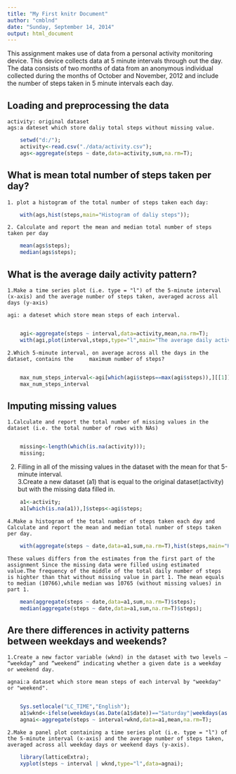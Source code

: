 ```yaml
---
title: "My First knitr Document"
author: "cmblnd"
date: "Sunday, September 14, 2014"
output: html_document
---
```


This assignment makes use of data from a personal activity monitoring device. This device collects data at 5 minute intervals through out the day. The data consists of two months of data from an anonymous individual collected during the months of October and November, 2012 and include the number of steps taken in 5 minute intervals each day.

##  Loading and preprocessing the data

    activity: original dataset
    ags:a dateset which store daliy total steps without missing value.


```r
    setwd("d:/");
    activity<-read.csv("./data/activity.csv");
    ags<-aggregate(steps ~ date,data=activity,sum,na.rm=T);
```

## What is mean total number of steps taken per day?

    1. plot a histogram of the total number of steps taken each day:

```r
    with(ags,hist(steps,main="Histogram of daliy steps"));
```

    2. Calculate and report the mean and median total number of steps taken per day 
    
```r
    mean(ags$steps);
    median(ags$steps);
```

## What is the average daily activity pattern?

    1.Make a time series plot (i.e. type = "l") of the 5-minute interval (x-axis) and the average number of steps taken, averaged across all days (y-axis)  
      
    agi: a dateset which store mean steps of each interval.
      
```r
    agi<-aggregate(steps ~ interval,data=activity,mean,na.rm=T);
    with(agi,plot(interval,steps,type="l",main="The average daily activity pattern"));
```

    2.Which 5-minute interval, on average across all the days in the dataset, contains the     maximum number of steps?
      
    
```r
    max_num_steps_interval<-agi[which(agi$steps==max(agi$steps)),][[1]];
    max_num_steps_interval
```
  
## Imputing missing values
      
    1.Calculate and report the total number of missing values in the dataset (i.e. the total number of rows with NAs)  
      
```r
    missing<-length(which(is.na(activity)));
    missing;
```
   
   2. Filling in all of the missing values in the dataset with the mean for that 5-minute interval.     
   3.Create a new dataset (a1) that is equal to the original dataset(activity) but with the missing data filled in.  
   
```r
    a1<-activity;
    a1[which(is.na(a1)),]$steps<-agi$steps;
```    
  
    4.Make a histogram of the total number of steps taken each day and Calculate and report the mean and median total number of steps taken per day.   
    
```r
    with(aggregate(steps ~ date,data=a1,sum,na.rm=T),hist(steps,main="Histogram of total number of steps taken per day"));
```
  
    These values differs from the estimates from the first part of the assignment Since the missing data were filled using estimated value.The frequency of the middle of the total daily number of steps is highter than that without missing value in part 1. The mean equals to median (10766),while median was 10765 (without missing values) in part 1.
    
```r
    mean(aggregate(steps ~ date,data=a1,sum,na.rm=T)$steps);
    median(aggregate(steps ~ date,data=a1,sum,na.rm=T)$steps);
```
    
## Are there differences in activity patterns between weekdays and weekends?
    
    1.Create a new factor variable (wknd) in the dataset with two levels – “weekday” and “weekend” indicating whether a given date is a weekday or weekend day.      
    
    agnai:a dataset which store mean steps of each interval by "weekday" or "weekend".
      
```r
    Sys.setlocale("LC_TIME","English");
    a1$wknd<-ifelse(weekdays(as.Date(a1$date))=="Saturday"|weekdays(as.Date(a1$date))=="Sunday","weekend","weekday")
    agnai<-aggregate(steps ~ interval+wknd,data=a1,mean,na.rm=T);
```
  
    2.Make a panel plot containing a time series plot (i.e. type = "l") of the 5-minute interval (x-axis) and the average number of steps taken, averaged across all weekday days or weekend days (y-axis).   
    
```r
    library(latticeExtra);
    xyplot(steps ~ interval | wknd,type="l",data=agnai);
```   
    